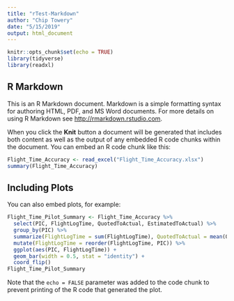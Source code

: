 ```yaml
---
title: "rTest-Markdown"
author: "Chip Towery"
date: "5/15/2019"
output: html_document
---
```


```r
knitr::opts_chunk$set(echo = TRUE)
library(tidyverse)
library(readxl)
```

## R Markdown

This is an R Markdown document. Markdown is a simple formatting syntax for authoring HTML, PDF, and MS Word documents. For more details on using R Markdown see <http://rmarkdown.rstudio.com>.

When you click the **Knit** button a document will be generated that includes both content as well as the output of any embedded R code chunks within the document. You can embed an R code chunk like this:

```r
Flight_Time_Accuracy <- read_excel("Flight_Time_Accuracy.xlsx")
summary(Flight_Time_Accuracy)
```

## Including Plots

You can also embed plots, for example:

```r
Flight_Time_Pilot_Summary <- Flight_Time_Accuracy %>% 
  select(PIC, FlightLogTime, QuotedToActual, EstimatedToActual) %>%
  group_by(PIC) %>%
  summarize(FlightLogTime = sum(FlightLogTime), QuotedToActual = mean(QuotedToActual, na.rm = T), EstimatedToActual = mean(EstimatedToActual, na.rm = T)) %>%
  mutate(FlightLogTime = reorder(FlightLogTime, PIC)) %>%
  ggplot(aes(PIC, FlightLogTime)) +
  geom_bar(width = 0.5, stat = "identity") +
  coord_flip()
Flight_Time_Pilot_Summary
```

Note that the `echo = FALSE` parameter was added to the code chunk to prevent printing of the R code that generated the plot.
